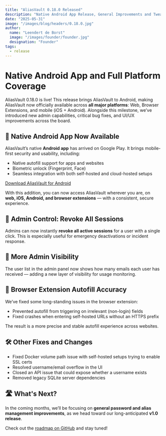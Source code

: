 ```yaml
---
title: "AliasVault 0.18.0 Released"
description: "Native Android App Release, General Improvements and Tweaks"
date: "2025-05-31"
image: "/images/blog/headers/0.18.0.jpg"
author:
  name: "Leendert de Borst"
  image: "/images/founder/founder.jpg"
  designation: "Founder"
tags:
  - release
---
```


# Native Android App and Full Platform Coverage

AliasVault 0.18.0 is live! This release brings AliasVault to Android, making AliasVault now officially available across **all major platforms**: Web, Browser Extensions, and mobile (iOS + Android). Alongside this milestone, we’ve introduced new admin capabilities, critical bug fixes, and UI/UX improvements across the board.

<ClickableImage
  src="/images/blog/releases/0.18.0.jpg"
  alt="AliasVault 0.18.0 Release"
  caption="AliasVault is now available on Android"
/>

## 🤖 Native Android App Now Available

AliasVault’s native **Android app** has arrived on Google Play. It brings mobile-first security and usability, including:

- Native autofill support for apps and websites
- Biometric unlock (Fingerprint, Face)
- Seamless integration with both self-hosted and cloud-hosted setups

[Download AliasVault for Android](https://play.google.com/store/apps/details?id=net.aliasvault.app)

With this addition, you can now access AliasVault wherever you are, on **web, iOS, Android, and browser extensions** — with a consistent, secure experience.

## 🔐 Admin Control: Revoke All Sessions

Admins can now instantly **revoke all active sessions** for a user with a single click. This is especially useful for emergency deactivations or incident response.

## 📩 More Admin Visibility

The user list in the admin panel now shows how many emails each user has received — adding a new layer of visibility for usage monitoring.

## 🧠 Browser Extension Autofill Accuracy

We’ve fixed some long-standing issues in the browser extension:

- Prevented autofill from triggering on irrelevant (non-login) fields
- Fixed crashes when entering self-hosted URLs without an HTTPS prefix

The result is a more precise and stable autofill experience across websites.

## 🛠️ Other Fixes and Changes

- Fixed Docker volume path issue with self-hosted setups trying to enable SSL certs
- Resolved username/email overflow in the UI
- Closed an API issue that could expose whether a username exists
- Removed legacy SQLite server dependencies

## 🛣️ What's Next?

In the coming months, we’ll be focusing on **general password and alias management improvements**, as we head toward our long-anticipated **v1.0 release**.

Check out the [roadmap on GitHub](https://github.com/lanedirt/AliasVault/issues/731) and stay tuned!

<GitHubRelease version="0.18.0" />


